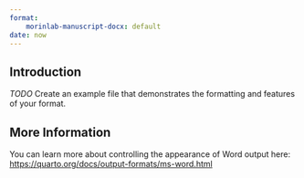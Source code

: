 ```yaml
---
format:
    morinlab-manuscript-docx: default
date: now
---
```


## Introduction

*TODO* Create an example file that demonstrates the formatting and features of your format.

## More Information

You can learn more about controlling the appearance of Word output here: <https://quarto.org/docs/output-formats/ms-word.html>

